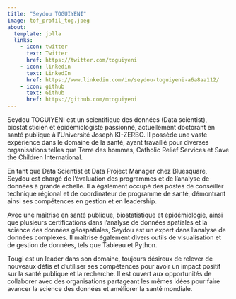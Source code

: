 ```yaml
---
title: "Seydou TOGUIYENI"
image: tof_profil_tog.jpeg
about:
  template: jolla
  links: 
    - icon: twitter
      text: Twitter
      href: https://twitter.com/toguiyeni
    - icon: linkedin
      text: LinkedIn
      href: https://www.linkedin.com/in/seydou-toguiyeni-a6a8aa112/
    - icon: github
      text: Github
      href: https://github.com/mtoguiyeni
---
```


Seydou TOGUIYENI est un scientifique des données (Data scientist), biostatisticien et épidémiologiste passionné, actuellement doctorant en santé publique à l'Université Joseph KI-ZERBO. Il possède une vaste expérience dans le domaine de la santé, ayant travaillé pour diverses organisations telles que Terre des hommes, Catholic Relief Services et Save the Children International.

En tant que Data Scientist et Data Project Manager chez Bluesquare, Seydou est chargé de l'évaluation des programmes et de l'analyse de données à grande échelle. Il a également occupé des postes de conseiller technique régional et de coordinateur de programme de santé, démontrant ainsi ses compétences en gestion et en leadership.

Avec une maîtrise en santé publique, biostatistique et épidémiologie, ainsi que plusieurs certifications dans l'analyse de données spatiales et la science des données géospatiales, Seydou est un expert dans l'analyse de données complexes. Il maîtrise également divers outils de visualisation et de gestion de données, tels que Tableau et Python.

Tougi est un leader dans son domaine, toujours désireux de relever de nouveaux défis et d'utiliser ses compétences pour avoir un impact positif sur la santé publique et la recherche. Il est ouvert aux opportunités de collaborer avec des organisations partageant les mêmes idées pour faire avancer la science des données et améliorer la santé mondiale.
